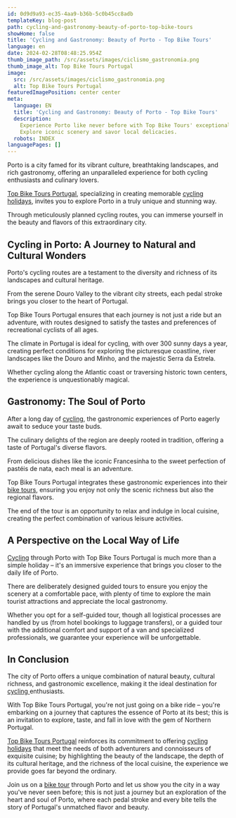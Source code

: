 ```yaml
---
id: 0d9d9a93-ec35-4aa9-b36b-5c0b45cc8adb
templateKey: blog-post
path: cycling-and-gastronomy-beauty-of-porto-top-bike-tours
showHome: false
title: 'Cycling and Gastronomy: Beauty of Porto - Top Bike Tours'
language: en
date: 2024-02-28T08:48:25.954Z
thumb_image_path: /src/assets/images/ciclismo_gastronomia.png
thumb_image_alt: Top Bike Tours Portugal
image:
  src: /src/assets/images/ciclismo_gastronomia.png
  alt: Top Bike Tours Portugal
featuredImagePosition: center center
meta:
  language: EN
  title: 'Cycling and Gastronomy: Beauty of Porto - Top Bike Tours'
  description:
    Experience Porto like never before with Top Bike Tours' exceptional tours!
    Explore iconic scenery and savor local delicacies.
  robots: INDEX
languagePages: []
---
```


Porto is a city famed for its vibrant culture, breathtaking landscapes, and rich
gastronomy, offering an unparalleled experience for both cycling enthusiasts and
culinary lovers.

[Top Bike Tours Portugal](https://topbiketoursportugal.com/), specializing in
creating memorable
[cycling holidays](https://topbiketoursportugal.com/bike-tours-in-portugal/),
invites you to explore Porto in a truly unique and stunning way.

Through meticulously planned cycling routes, you can immerse yourself in the
beauty and flavors of this extraordinary city.

## Cycling in Porto: A Journey to Natural and Cultural Wonders

Porto's cycling routes are a testament to the diversity and richness of its
landscapes and cultural heritage.

From the serene Douro Valley to the vibrant city streets, each pedal stroke
brings you closer to the heart of Portugal.

Top Bike Tours Portugal ensures that each journey is not just a ride but an
adventure, with routes designed to satisfy the tastes and preferences of
recreational cyclists of all ages.

The climate in Portugal is ideal for cycling, with over 300 sunny days a year,
creating perfect conditions for exploring the picturesque coastline, river
landscapes like the Douro and Minho, and the majestic Serra da Estrela.

Whether cycling along the Atlantic coast or traversing historic town centers,
the experience is unquestionably magical.

## Gastronomy: The Soul of Porto

After a long day of
[cycling](https://topbiketoursportugal.com/bike-tours-in-portugal/), the
gastronomic experiences of Porto eagerly await to seduce your taste buds.

The culinary delights of the region are deeply rooted in tradition, offering a
taste of Portugal's diverse flavors.

From delicious dishes like the iconic Francesinha to the sweet perfection of
pastéis de nata, each meal is an adventure.

Top Bike Tours Portugal integrates these gastronomic experiences into their
[bike tours](https://topbiketoursportugal.com/bike-tours-porto-portugal/),
ensuring you enjoy not only the scenic richness but also the regional flavors.

The end of the tour is an opportunity to relax and indulge in local cuisine,
creating the perfect combination of various leisure activities.

## A Perspective on the Local Way of Life

[Cycling](https://topbiketoursportugal.com/bike-tours-in-portugal/) through
Porto with Top Bike Tours Portugal is much more than a simple holiday – it's an
immersive experience that brings you closer to the daily life of Porto.

There are deliberately designed guided tours to ensure you enjoy the scenery at
a comfortable pace, with plenty of time to explore the main tourist attractions
and appreciate the local gastronomy.

Whether you opt for a self-guided tour, though all logistical processes are
handled by us (from hotel bookings to luggage transfers), or a guided tour with
the additional comfort and support of a van and specialized professionals, we
guarantee your experience will be unforgettable.

## In Conclusion

The city of Porto offers a unique combination of natural beauty, cultural
richness, and gastronomic excellence, making it the ideal destination for
[cycling ](https://topbiketoursportugal.com/)enthusiasts.

With Top Bike Tours Portugal, you're not just going on a bike ride – you're
embarking on a journey that captures the essence of Porto at its best; this is
an invitation to explore, taste, and fall in love with the gem of Northern
Portugal.

[Top Bike Tours Portugal](https://topbiketoursportugal.com/) reinforces its
commitment to offering [cycling holidays](https://topbiketoursportugal.com/)
that meet the needs of both adventurers and connoisseurs of exquisite cuisine;
by highlighting the beauty of the landscape, the depth of its cultural heritage,
and the richness of the local cuisine, the experience we provide goes far beyond
the ordinary.

Join us on a
[bike tour](https://topbiketoursportugal.com/bike-tours-porto-portugal/) through
Porto and let us show you the city in a way you've never seen before; this is
not just a journey but an exploration of the heart and soul of Porto, where each
pedal stroke and every bite tells the story of Portugal's unmatched flavor and
beauty.
